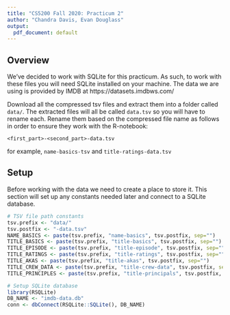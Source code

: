 ```yaml
---
title: "CS5200 Fall 2020: Practicum 2"
author: "Chandra Davis, Evan Douglass"
output:
  pdf_document: default
---
```


## Overview

We've decided to work with SQLite for this practicum. As such, to work with these files you will need SQLite installed on your machine. The data we are using is provided by IMDB at https://datasets.imdbws.com/ 

Download all the compressed tsv files and extract them into a folder called `data/`. The extracted files will all be called `data.tsv` so you will have to rename each. Rename them based on the compressed file name as follows in order to ensure they work with the R-notebook:

`<first_part>-<second_part>-data.tsv`

for example, `name-basics-tsv` and `title-ratings-data.tsv`

## Setup

Before working with the data we need to create a place to store it. This section will set up any constants needed later and connect to a SQLite database.

```r
# TSV file path constants
tsv.prefix <- "data/"
tsv.postfix <- "-data.tsv"
NAME_BASICS <- paste(tsv.prefix, "name-basics", tsv.postfix, sep="")
TITLE_BASICS <- paste(tsv.prefix, "title-basics", tsv.postfix, sep="")
TITLE_EPISODE <- paste(tsv.prefix, "title-episode", tsv.postfix, sep="")
TITLE_RATINGS <- paste(tsv.prefix, "title-ratings", tsv.postfix, sep="")
TITLE_AKAS <- paste(tsv.prefix, "title-akas", tsv.postfix, sep="")
TITLE_CREW_DATA <- paste(tsv.prefix, "title-crew-data", tsv.postfix, sep="")
TITLE_PRINCIPLES <- paste(tsv.prefix, "title-principals", tsv.postfix, sep="")

# Setup SQLite database
library(RSQLite)
DB_NAME <- "imdb-data.db"
conn <- dbConnect(RSQLite::SQLite(), DB_NAME)
```

